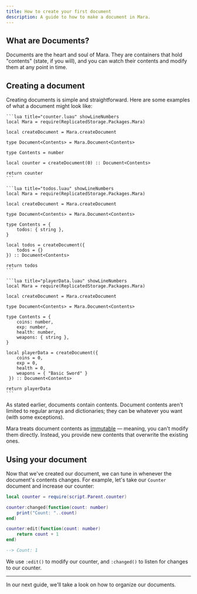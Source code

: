 ```yaml
---
title: How to create your first document
description: A guide to how to make a document in Mara.
---
```



## What are Documents?
Documents are the heart and soul of Mara. They are containers that hold "contents" (state, if you will), and you can watch their contents and modify them at any point in time.

## Creating a document
Creating documents is simple and straightforward. Here are some examples of what a document might look like:
<Tabs>

<TabItem label = "Counter" icon = "up-caret">

    ```lua title="counter.luau" showLineNumbers
    local Mara = require(ReplicatedStorage.Packages.Mara)

    local createDocument = Mara.createDocument

    type Document<Contents> = Mara.Document<Contents>

    type Contents = number

    local counter = createDocument(0) :: Document<Contents>

    return counter
    ```

</TabItem>

<TabItem label = "Todos" icon = "approve-check">

    ```lua title="todos.luau" showLineNumbers
    local Mara = require(ReplicatedStorage.Packages.Mara)

    local createDocument = Mara.createDocument

    type Document<Contents> = Mara.Document<Contents>

    type Contents = {
        todos: { string },
    }

    local todos = createDocument({ 
        todos = {} 
    }) :: Document<Contents>

    return todos
    ```

</TabItem>

<TabItem label = "Player Data" icon = "open-book">

    ```lua title="playerData.luau" showLineNumbers
    local Mara = require(ReplicatedStorage.Packages.Mara)

    local createDocument = Mara.createDocument

    type Document<Contents> = Mara.Document<Contents>

    type Contents = {
        coins: number,
        exp: number,
        health: number,
        weapons: { string },
    }

    local playerData = createDocument({ 
        coins = 0,
        exp = 0,
        health = 0,
        weapons = { "Basic Sword" }
     }) :: Document<Contents>

    return playerData
    ```

</TabItem>
</Tabs>

As stated earlier, documents contain contents. Document contents aren't limited to regular arrays and dictionaries; they can be whatever you want (with some exceptions). 

Mara treats document contents as [immutable](https://en.wikipedia.org/wiki/Immutable_object) — meaning, you can't modify them directly. Instead, you provide new contents that overwrite the existing ones.


## Using your document
Now that we've created our document, we can tune in whenever the document's contents changes. For example, let's take our `Counter` document and increase our counter:

```lua showLineNumbers
local counter = require(script.Parent.counter)

counter:changed(function(count: number)
    print("Count: "..count)
end)

counter:edit(function(count: number)
    return count + 1
end)
```

```lua
--> Count: 1
```

We use `:edit()` to modify our counter, and `:changed()` to listen for changes to our counter.

---

In our next guide, we'll take a look on how to organize our documents.
